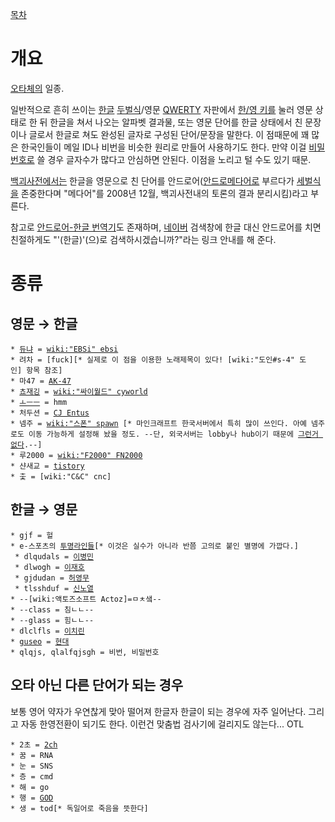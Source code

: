 [[목차]]
= 개요 =
[[오타체]]의 일종.

일반적으로 흔히 쓰이는 [[한글]] [[두벌식]]/영문 [[QWERTY]] 자판에서 [[한영키|한/영 키]]를 눌러 영문 상태로 한 뒤 한글을 쳐서 나오는 알파벳 결과물, 또는 영문 단어를 한글 상태에서 친 문장이나 글로서 한글로 쳐도 완성된 글자로 구성된 단어/문장을 말한다. 이 점때문에 꽤 많은 한국인들이 메일 ID나 비번을 비슷한 원리로 만들어 사용하기도 한다. 만약 이걸 [[비밀번호]]로 쓸 경우 글자수가 많다고 안심하면 안된다. 이점을 노리고 털 수도 있기 때문.

[[백괴사전]]에서는 한글을 영문으로 친 단어를 안드로어([[안드로메다]]어로 부르다가 [[세벌식]]을 존중한다며 "메다어"를 2008년 12월, 백괴사전내의 토론의 결과 분리시킴)라고 부른다.

참고로 [http://cafe.naver.com/cafec.cafe?iframe_url=/ArticleRead.nhn%3Farticleid=49325 안드로어-한글 번역기]도 존재하며, [[네이버]] 검색창에 한글 대신 안드로어를 치면 친절하게도 "'(한글)'(으)로 검색하시겠습니까?"라는 링크 안내를 해 준다.

= 종류 =
== 영문 → 한글 ==
 * [[듀냐]] = [[wiki:"EBSi" ebsi]]
 * 려차 = [fuck][* 실제로 이 점을 이용한 노래제목이 있다! [wiki:"도인#s-4" 도인] 항목 참조]
 * 마47 = [[AK-47]] 
 * [[쵸재깅]] = [[wiki:"싸이월드" cyworld]]
 * [[ㅗㅡㅡ]] = hmm
 * 처두션 = [[CJ Entus]]
 * 넴주 = [[wiki:"스폰" spawn]] [* 마인크래프트 한국서버에서 특히 많이 쓰인다. 아예 넴주로도 이동 가능하게 설정해 놨을 정도. --단, 외국서버는 lobby나 hub이기 때문에 [[그런거 없다]].--]
 * 루2000 = [[wiki:"F2000" FN2000]]
 * 샨새교 = [[티스토리|tistory]]
 * 춫 = [wiki:"C&C" cnc]

== 한글 → 영문 ==
 * gjf = 헐
 * e-스포츠의 [[투명라인]]들[* 이것은 실수가 아니라 반쯤 고의로 붙인 별명에 가깝다.]
  * dlqudals = [[이병민]]
  * dlwogh = [[이재호]]
  * gjdudan = [[허영무]]
  * tlsshduf = [[신노열]]
 * --[wiki:액토즈소프트 Actoz]=ㅁㅊ샠--
 * --class = 침ㄴㄴ--
 * --glass = 힘ㄴㄴ--
 * dlclfls = [[쿠모이 이치린|이치린]]
 * [[구서동|guseo]] = [[현대]]
 * qlqjs, qlalfqjsgh = 비번, 비밀번호

== 오타 아닌 다른 단어가 되는 경우 == 
보통 영어 약자가 우연찮게 맞아 떨어져 한글자 한글이 되는 경우에 자주 일어난다. 그리고 자동 한영전환이 되기도 한다. 이런건 맞춤법 검사기에 걸리지도 않는다... OTL
 * 2초 = [[2ch]]
 * 꿈 = RNA
 * 눈 = SNS
 * 층 = cmd
 * 해 = go
 * 행 = [[GOD]]
 * 생 = tod[* 독일어로 죽음을 뜻한다]

